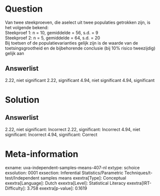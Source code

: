 Question
========

Van twee steekproeven, die aselect uit twee populaties getrokken zijn,
is het volgende bekend:\
Steekproef 1: n = 10, gemiddelde = 56, s.d. = 9\
Steekproef 2: n = 5, gemiddelde = 64, s.d. = 20\
Bij toetsen of de populatievarianties gelijk zijn is de waarde van de
toetsingsgrootheid en de bijbehorende conclusie (bij 10% risico
tweezijdig) gelijk aan

Answerlist
----------

2.22, niet significant
2.22, significant
4.94, niet significant
4.94, significant

Solution
========

Answerlist
----------

2.22, niet significant: Incorrect
2.22, significant: Incorrect
4.94, niet significant: Incorrect
4.94, significant: Correct

Meta-information
================
exname: uva-independent-samples-means-407-nl
extype: schoice
exsolution: 0001
exsection: Inferential Statistics/Parametric Techniques/t-test/Independent samples means
exextra[Type]: Conceptual
exextra[Language]: Dutch
exextra[Level]: Statistical Literacy
exextra[IRT-Difficulty]: 3.758
exextra[p-value]: 0.1619
